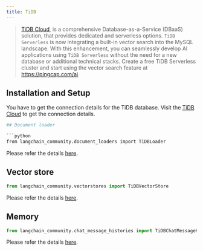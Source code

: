 ```yaml
---
title: TiDB
---
```


> [TiDB Cloud](https://www.pingcap.com/tidb-serverless), is a comprehensive Database-as-a-Service (DBaaS) solution,
> that provides dedicated and serverless options. `TiDB Serverless` is now integrating
> a built-in vector search into the MySQL landscape. With this enhancement, you can seamlessly
> develop AI applications using `TiDB Serverless` without the need for a new database or additional
> technical stacks. Create a free TiDB Serverless cluster and start using the vector search feature at https://pingcap.com/ai.


## Installation and Setup

You have to get the connection details for the TiDB database.
Visit the [TiDB Cloud](https://tidbcloud.com/) to get the connection details.

```bash
## Document loader

```python
from langchain_community.document_loaders import TiDBLoader
```
Please refer the details [here](/oss/integrations/document_loaders/tidb).

## Vector store

```python
from langchain_community.vectorstores import TiDBVectorStore
```
Please refer the details [here](/oss/integrations/vectorstores/tidb_vector).


## Memory

```python
from langchain_community.chat_message_histories import TiDBChatMessageHistory
```

Please refer the details [here](/oss/integrations/memory/tidb_chat_message_history).
